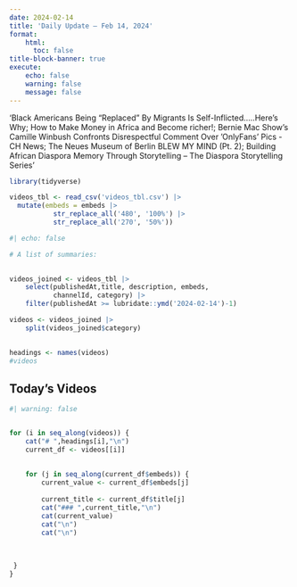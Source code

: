 ```yaml
---
date: 2024-02-14
title: 'Daily Update – Feb 14, 2024'
format: 
    html:
      toc: false
title-block-banner: true
execute:
    echo: false
    warning: false
    message: false
---
```


'Black Americans Being "Replaced" By Migrants Is Self-Inflicted.....Here's Why; How to Make Money in Africa and Become richer!; Bernie Mac Show's Camille Winbush Confronts Disrespectful Comment Over 'OnlyFans' Pics - CH News; The Neues Museum of Berlin BLEW MY MIND (Pt. 2); Building African Diaspora Memory Through Storytelling -- The Diaspora Storytelling Series'

```r

library(tidyverse)

videos_tbl <- read_csv('videos_tbl.csv') |> 
  mutate(embeds = embeds |> 
           str_replace_all('480', '100%') |> 
           str_replace_all('270', '50%'))

```

```r
#| echo: false

# A list of summaries:

 
videos_joined <- videos_tbl |> 
    select(publishedAt,title, description, embeds, 
           channelId, category) |> 
    filter(publishedAt >= lubridate::ymd('2024-02-14')-1)

videos <- videos_joined |>  
    split(videos_joined$category) 
    

headings <- names(videos)
#videos
```

## Today's Videos

::: panel-tabset
```r
#| warning: false


for (i in seq_along(videos)) {
    cat("# ",headings[i],"\n")
    current_df <- videos[[i]]
  
    
    for (j in seq_along(current_df$embeds)) {
        current_value <- current_df$embeds[j]
        
        current_title <- current_df$title[j]
        cat("### ",current_title,"\n")
        cat(current_value)
        cat("\n")
        cat("\n") 
         
         
         
 }
}
```
:::
